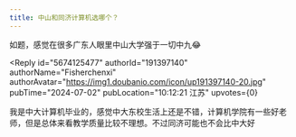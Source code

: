 ```yaml
---
title: 中山和同济计算机选哪个？
---
```



<Forum groupName="大学不后悔学这个..." groupUrl="https://www.douban.com/group/728546/" archivedAt="2025-05-16T14:18:18.512Z">
  <Post
    id="308127029"
    title="中山和同济计算机选哪个？"
    url="https://www.douban.com/group/topic/308127029/?_spm_id=MjE4OTc2NjM5"
    pubTime="2024-07-04"
    highlightUserId="191397140"
  >
如题，感觉在很多广东人眼里中山大学强于一切中九😂

<Reply
  id="5674125477"
  authorId="191397140"
  authorName="Fisherchenxi"
  authorAvatar="https://img1.doubanio.com/icon/up191397140-20.jpg"
  pubTime="2024-07-02"
  pubLocation="10:12:21 江苏"
  upvotes={0}
>
我是中大计算机毕业的，感觉中大东校生活上还是不错，计算机学院有一些好老师，但是总体来看教学质量比较不理想。不过同济可能也不会比中大好
</Reply>
  </Post>
</Forum>
